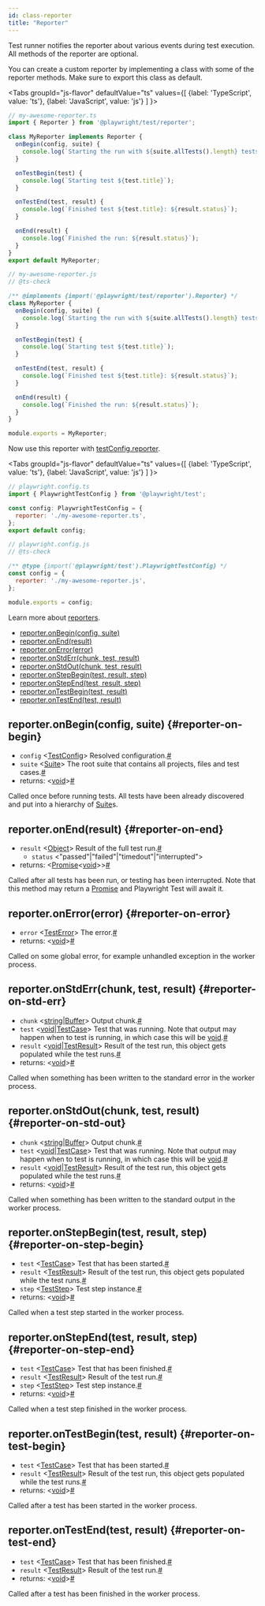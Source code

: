 ```yaml
---
id: class-reporter
title: "Reporter"
---
```


Test runner notifies the reporter about various events during test execution. All methods of the reporter are optional.

You can create a custom reporter by implementing a class with some of the reporter methods. Make sure to export this class as default.

<Tabs
  groupId="js-flavor"
  defaultValue="ts"
  values={[
    {label: 'TypeScript', value: 'ts'},
    {label: 'JavaScript', value: 'js'}
  ]
}>
<TabItem value="ts">

```js
// my-awesome-reporter.ts
import { Reporter } from '@playwright/test/reporter';

class MyReporter implements Reporter {
  onBegin(config, suite) {
    console.log(`Starting the run with ${suite.allTests().length} tests`);
  }

  onTestBegin(test) {
    console.log(`Starting test ${test.title}`);
  }

  onTestEnd(test, result) {
    console.log(`Finished test ${test.title}: ${result.status}`);
  }

  onEnd(result) {
    console.log(`Finished the run: ${result.status}`);
  }
}
export default MyReporter;
```

</TabItem>
<TabItem value="js">

```js
// my-awesome-reporter.js
// @ts-check

/** @implements {import('@playwright/test/reporter').Reporter} */
class MyReporter {
  onBegin(config, suite) {
    console.log(`Starting the run with ${suite.allTests().length} tests`);
  }

  onTestBegin(test) {
    console.log(`Starting test ${test.title}`);
  }

  onTestEnd(test, result) {
    console.log(`Finished test ${test.title}: ${result.status}`);
  }

  onEnd(result) {
    console.log(`Finished the run: ${result.status}`);
  }
}

module.exports = MyReporter;
```

</TabItem>
</Tabs>

Now use this reporter with [testConfig.reporter](./api/class-testconfig.mdx#test-config-reporter).

<Tabs
  groupId="js-flavor"
  defaultValue="ts"
  values={[
    {label: 'TypeScript', value: 'ts'},
    {label: 'JavaScript', value: 'js'}
  ]
}>
<TabItem value="ts">

```js
// playwright.config.ts
import { PlaywrightTestConfig } from '@playwright/test';

const config: PlaywrightTestConfig = {
  reporter: './my-awesome-reporter.ts',
};
export default config;
```

</TabItem>
<TabItem value="js">

```js
// playwright.config.js
// @ts-check

/** @type {import('@playwright/test').PlaywrightTestConfig} */
const config = {
  reporter: './my-awesome-reporter.js',
};

module.exports = config;
```

</TabItem>
</Tabs>

Learn more about [reporters](./test-reporters.mdx).


- [reporter.onBegin(config, suite)](./api/class-reporter.mdx#reporter-on-begin)
- [reporter.onEnd(result)](./api/class-reporter.mdx#reporter-on-end)
- [reporter.onError(error)](./api/class-reporter.mdx#reporter-on-error)
- [reporter.onStdErr(chunk, test, result)](./api/class-reporter.mdx#reporter-on-std-err)
- [reporter.onStdOut(chunk, test, result)](./api/class-reporter.mdx#reporter-on-std-out)
- [reporter.onStepBegin(test, result, step)](./api/class-reporter.mdx#reporter-on-step-begin)
- [reporter.onStepEnd(test, result, step)](./api/class-reporter.mdx#reporter-on-step-end)
- [reporter.onTestBegin(test, result)](./api/class-reporter.mdx#reporter-on-test-begin)
- [reporter.onTestEnd(test, result)](./api/class-reporter.mdx#reporter-on-test-end)

## reporter.onBegin(config, suite) {#reporter-on-begin}
- `config`<a aria-hidden="true" tabindex="-1" class="list-anchor-link" id="reporter-on-begin-option-config"/> &#60;[TestConfig]&#62; Resolved configuration.<a href="#reporter-on-begin-option-config" class="list-anchor">#</a>
- `suite`<a aria-hidden="true" tabindex="-1" class="list-anchor-link" id="reporter-on-begin-option-suite"/> &#60;[Suite]&#62; The root suite that contains all projects, files and test cases.<a href="#reporter-on-begin-option-suite" class="list-anchor">#</a>
- returns:<a aria-hidden="true" tabindex="-1" class="list-anchor-link" id="reporter-on-begin-return"/> &#60;[void]&#62;<a href="#reporter-on-begin-return" class="list-anchor">#</a>

Called once before running tests. All tests have been already discovered and put into a hierarchy of [Suite]s.

## reporter.onEnd(result) {#reporter-on-end}
- `result`<a aria-hidden="true" tabindex="-1" class="list-anchor-link" id="reporter-on-end-option-result"/> &#60;[Object]&#62; Result of the full test run.<a href="#reporter-on-end-option-result" class="list-anchor">#</a>
  - `status` &#60;"passed"|"failed"|"timedout"|"interrupted"&#62;
- returns:<a aria-hidden="true" tabindex="-1" class="list-anchor-link" id="reporter-on-end-return"/> &#60;[Promise]<[void]>&#62;<a href="#reporter-on-end-return" class="list-anchor">#</a>

Called after all tests has been run, or testing has been interrupted. Note that this method may return a [Promise] and Playwright Test will await it.

## reporter.onError(error) {#reporter-on-error}
- `error`<a aria-hidden="true" tabindex="-1" class="list-anchor-link" id="reporter-on-error-option-error"/> &#60;[TestError]&#62; The error.<a href="#reporter-on-error-option-error" class="list-anchor">#</a>
- returns:<a aria-hidden="true" tabindex="-1" class="list-anchor-link" id="reporter-on-error-return"/> &#60;[void]&#62;<a href="#reporter-on-error-return" class="list-anchor">#</a>

Called on some global error, for example unhandled exception in the worker process.

## reporter.onStdErr(chunk, test, result) {#reporter-on-std-err}
- `chunk`<a aria-hidden="true" tabindex="-1" class="list-anchor-link" id="reporter-on-std-err-option-chunk"/> &#60;[string]|[Buffer]&#62; Output chunk.<a href="#reporter-on-std-err-option-chunk" class="list-anchor">#</a>
- `test`<a aria-hidden="true" tabindex="-1" class="list-anchor-link" id="reporter-on-std-err-option-test"/> &#60;[void]|[TestCase]&#62; Test that was running. Note that output may happen when to test is running, in which case this will be [void].<a href="#reporter-on-std-err-option-test" class="list-anchor">#</a>
- `result`<a aria-hidden="true" tabindex="-1" class="list-anchor-link" id="reporter-on-std-err-option-result"/> &#60;[void]|[TestResult]&#62; Result of the test run, this object gets populated while the test runs.<a href="#reporter-on-std-err-option-result" class="list-anchor">#</a>
- returns:<a aria-hidden="true" tabindex="-1" class="list-anchor-link" id="reporter-on-std-err-return"/> &#60;[void]&#62;<a href="#reporter-on-std-err-return" class="list-anchor">#</a>

Called when something has been written to the standard error in the worker process.

## reporter.onStdOut(chunk, test, result) {#reporter-on-std-out}
- `chunk`<a aria-hidden="true" tabindex="-1" class="list-anchor-link" id="reporter-on-std-out-option-chunk"/> &#60;[string]|[Buffer]&#62; Output chunk.<a href="#reporter-on-std-out-option-chunk" class="list-anchor">#</a>
- `test`<a aria-hidden="true" tabindex="-1" class="list-anchor-link" id="reporter-on-std-out-option-test"/> &#60;[void]|[TestCase]&#62; Test that was running. Note that output may happen when to test is running, in which case this will be [void].<a href="#reporter-on-std-out-option-test" class="list-anchor">#</a>
- `result`<a aria-hidden="true" tabindex="-1" class="list-anchor-link" id="reporter-on-std-out-option-result"/> &#60;[void]|[TestResult]&#62; Result of the test run, this object gets populated while the test runs.<a href="#reporter-on-std-out-option-result" class="list-anchor">#</a>
- returns:<a aria-hidden="true" tabindex="-1" class="list-anchor-link" id="reporter-on-std-out-return"/> &#60;[void]&#62;<a href="#reporter-on-std-out-return" class="list-anchor">#</a>

Called when something has been written to the standard output in the worker process.

## reporter.onStepBegin(test, result, step) {#reporter-on-step-begin}
- `test`<a aria-hidden="true" tabindex="-1" class="list-anchor-link" id="reporter-on-step-begin-option-test"/> &#60;[TestCase]&#62; Test that has been started.<a href="#reporter-on-step-begin-option-test" class="list-anchor">#</a>
- `result`<a aria-hidden="true" tabindex="-1" class="list-anchor-link" id="reporter-on-step-begin-option-result"/> &#60;[TestResult]&#62; Result of the test run, this object gets populated while the test runs.<a href="#reporter-on-step-begin-option-result" class="list-anchor">#</a>
- `step`<a aria-hidden="true" tabindex="-1" class="list-anchor-link" id="reporter-on-step-begin-option-step"/> &#60;[TestStep]&#62; Test step instance.<a href="#reporter-on-step-begin-option-step" class="list-anchor">#</a>
- returns:<a aria-hidden="true" tabindex="-1" class="list-anchor-link" id="reporter-on-step-begin-return"/> &#60;[void]&#62;<a href="#reporter-on-step-begin-return" class="list-anchor">#</a>

Called when a test step started in the worker process.

## reporter.onStepEnd(test, result, step) {#reporter-on-step-end}
- `test`<a aria-hidden="true" tabindex="-1" class="list-anchor-link" id="reporter-on-step-end-option-test"/> &#60;[TestCase]&#62; Test that has been finished.<a href="#reporter-on-step-end-option-test" class="list-anchor">#</a>
- `result`<a aria-hidden="true" tabindex="-1" class="list-anchor-link" id="reporter-on-step-end-option-result"/> &#60;[TestResult]&#62; Result of the test run.<a href="#reporter-on-step-end-option-result" class="list-anchor">#</a>
- `step`<a aria-hidden="true" tabindex="-1" class="list-anchor-link" id="reporter-on-step-end-option-step"/> &#60;[TestStep]&#62; Test step instance.<a href="#reporter-on-step-end-option-step" class="list-anchor">#</a>
- returns:<a aria-hidden="true" tabindex="-1" class="list-anchor-link" id="reporter-on-step-end-return"/> &#60;[void]&#62;<a href="#reporter-on-step-end-return" class="list-anchor">#</a>

Called when a test step finished in the worker process.

## reporter.onTestBegin(test, result) {#reporter-on-test-begin}
- `test`<a aria-hidden="true" tabindex="-1" class="list-anchor-link" id="reporter-on-test-begin-option-test"/> &#60;[TestCase]&#62; Test that has been started.<a href="#reporter-on-test-begin-option-test" class="list-anchor">#</a>
- `result`<a aria-hidden="true" tabindex="-1" class="list-anchor-link" id="reporter-on-test-begin-option-result"/> &#60;[TestResult]&#62; Result of the test run, this object gets populated while the test runs.<a href="#reporter-on-test-begin-option-result" class="list-anchor">#</a>
- returns:<a aria-hidden="true" tabindex="-1" class="list-anchor-link" id="reporter-on-test-begin-return"/> &#60;[void]&#62;<a href="#reporter-on-test-begin-return" class="list-anchor">#</a>

Called after a test has been started in the worker process.

## reporter.onTestEnd(test, result) {#reporter-on-test-end}
- `test`<a aria-hidden="true" tabindex="-1" class="list-anchor-link" id="reporter-on-test-end-option-test"/> &#60;[TestCase]&#62; Test that has been finished.<a href="#reporter-on-test-end-option-test" class="list-anchor">#</a>
- `result`<a aria-hidden="true" tabindex="-1" class="list-anchor-link" id="reporter-on-test-end-option-result"/> &#60;[TestResult]&#62; Result of the test run.<a href="#reporter-on-test-end-option-result" class="list-anchor">#</a>
- returns:<a aria-hidden="true" tabindex="-1" class="list-anchor-link" id="reporter-on-test-end-return"/> &#60;[void]&#62;<a href="#reporter-on-test-end-return" class="list-anchor">#</a>

Called after a test has been finished in the worker process.

[Accessibility]: ./api/class-accessibility.mdx "Accessibility"
[Android]: ./api/class-android.mdx "Android"
[AndroidDevice]: ./api/class-androiddevice.mdx "AndroidDevice"
[AndroidInput]: ./api/class-androidinput.mdx "AndroidInput"
[AndroidSocket]: ./api/class-androidsocket.mdx "AndroidSocket"
[AndroidWebView]: ./api/class-androidwebview.mdx "AndroidWebView"
[Browser]: ./api/class-browser.mdx "Browser"
[BrowserContext]: ./api/class-browsercontext.mdx "BrowserContext"
[BrowserServer]: ./api/class-browserserver.mdx "BrowserServer"
[BrowserType]: ./api/class-browsertype.mdx "BrowserType"
[CDPSession]: ./api/class-cdpsession.mdx "CDPSession"
[ConsoleMessage]: ./api/class-consolemessage.mdx "ConsoleMessage"
[Coverage]: ./api/class-coverage.mdx "Coverage"
[Dialog]: ./api/class-dialog.mdx "Dialog"
[Download]: ./api/class-download.mdx "Download"
[Electron]: ./api/class-electron.mdx "Electron"
[ElectronApplication]: ./api/class-electronapplication.mdx "ElectronApplication"
[ElementHandle]: ./api/class-elementhandle.mdx "ElementHandle"
[FileChooser]: ./api/class-filechooser.mdx "FileChooser"
[Frame]: ./api/class-frame.mdx "Frame"
[JSHandle]: ./api/class-jshandle.mdx "JSHandle"
[Keyboard]: ./api/class-keyboard.mdx "Keyboard"
[Locator]: ./api/class-locator.mdx "Locator"
[Logger]: ./api/class-logger.mdx "Logger"
[Mouse]: ./api/class-mouse.mdx "Mouse"
[Page]: ./api/class-page.mdx "Page"
[Playwright]: ./api/class-playwright.mdx "Playwright"
[Request]: ./api/class-request.mdx "Request"
[Response]: ./api/class-response.mdx "Response"
[Route]: ./api/class-route.mdx "Route"
[Selectors]: ./api/class-selectors.mdx "Selectors"
[TimeoutError]: ./api/class-timeouterror.mdx "TimeoutError"
[Touchscreen]: ./api/class-touchscreen.mdx "Touchscreen"
[Tracing]: ./api/class-tracing.mdx "Tracing"
[Video]: ./api/class-video.mdx "Video"
[WebSocket]: ./api/class-websocket.mdx "WebSocket"
[Worker]: ./api/class-worker.mdx "Worker"
[Fixtures]: ./api/class-fixtures.mdx "Fixtures"
[Test]: ./api/class-test.mdx "Test"
[TestConfig]: ./api/class-testconfig.mdx "TestConfig"
[TestError]: ./api/class-testerror.mdx "TestError"
[TestInfo]: ./api/class-testinfo.mdx "TestInfo"
[TestProject]: ./api/class-testproject.mdx "TestProject"
[WorkerInfo]: ./api/class-workerinfo.mdx "WorkerInfo"
[Location]: ./api/class-location.mdx "Location"
[Reporter]: ./api/class-reporter.mdx "Reporter"
[Suite]: ./api/class-suite.mdx "Suite"
[TestCase]: ./api/class-testcase.mdx "TestCase"
[TestResult]: ./api/class-testresult.mdx "TestResult"
[TestStep]: ./api/class-teststep.mdx "TestStep"
[Element]: https://developer.mozilla.org/en-US/docs/Web/API/element "Element"
[EvaluationArgument]: ./core-concepts.mdx#evaluation-argument "EvaluationArgument"
[Promise]: https://developer.mozilla.org/en-US/docs/Web/JavaScript/Reference/Global_Objects/Promise "Promise"
[iterator]: https://developer.mozilla.org/en-US/docs/Web/JavaScript/Reference/Iteration_protocols "Iterator"
[origin]: https://developer.mozilla.org/en-US/docs/Glossary/Origin "Origin"
[selector]: https://developer.mozilla.org/en-US/docs/Web/CSS/CSS_Selectors "selector"
[Serializable]: https://developer.mozilla.org/en-US/docs/Web/JavaScript/Reference/Global_Objects/JSON/stringify#Description "Serializable"
[UIEvent.detail]: https://developer.mozilla.org/en-US/docs/Web/API/UIEvent/detail "UIEvent.detail"
[UnixTime]: https://en.wikipedia.org/wiki/Unix_time "Unix Time"
[xpath]: https://developer.mozilla.org/en-US/docs/Web/XPath "xpath"

[Array]: https://developer.mozilla.org/en-US/docs/Web/JavaScript/Reference/Global_Objects/Array "Array"
[boolean]: https://developer.mozilla.org/en-US/docs/Web/JavaScript/Data_structures#Boolean_type "Boolean"
[Buffer]: https://nodejs.org/api/buffer.html#buffer_class_buffer "Buffer"
[ChildProcess]: https://nodejs.org/api/child_process.html "ChildProcess"
[Error]: https://nodejs.org/api/errors.html#errors_class_error "Error"
[EventEmitter]: https://nodejs.org/api/events.html#events_class_eventemitter "EventEmitter"
[function]: https://developer.mozilla.org/en-US/docs/Web/JavaScript/Reference/Global_Objects/Function "Function"
[Map]: https://developer.mozilla.org/en-US/docs/Web/JavaScript/Reference/Global_Objects/Map "Map"
[null]: https://developer.mozilla.org/en-US/docs/Web/JavaScript/Reference/Global_Objects/null "null"
[number]: https://developer.mozilla.org/en-US/docs/Web/JavaScript/Data_structures#Number_type "Number"
[Object]: https://developer.mozilla.org/en-US/docs/Web/JavaScript/Reference/Global_Objects/Object "Object"
[Promise]: https://developer.mozilla.org/en-US/docs/Web/JavaScript/Reference/Global_Objects/Promise "Promise"
[Readable]: https://nodejs.org/api/stream.html#stream_class_stream_readable "Readable"
[RegExp]: https://developer.mozilla.org/en-US/docs/Web/JavaScript/Reference/Global_Objects/RegExp "RegExp"
[string]: https://developer.mozilla.org/en-US/docs/Web/JavaScript/Data_structures#String_type "string"
[void]: https://developer.mozilla.org/en-US/docs/Web/JavaScript/Reference/Global_Objects/undefined "void"
[URL]: https://nodejs.org/api/url.html "URL"

[all available image tags]: https://mcr.microsoft.com/v2/playwright/tags/list "all available image tags"
[Docker Hub]: https://hub.docker.com/_/microsoft-playwright "Docker Hub"
[Dockerfile.focal]: https://github.com/microsoft/playwright/blob/master/utils/docker/Dockerfile.focal "Dockerfile.focal"
